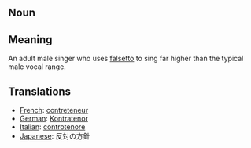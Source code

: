== Noun ==

== Meaning ==

An adult male singer who uses [[falsetto]] to sing far higher than the typical male vocal range.

== Translations ==

*[[French]]: [[contreteneur]]
*[[German]]: [[Kontratenor]]
*[[Italian]]: [[controtenore]]
*[[Japanese]]: 反対の方針